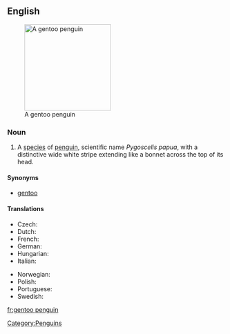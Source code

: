 ==English==
{{wikipedia}}
[[Image:Pygoscelis papua.jpg|200px|thumb|right|A gentoo penguin]]

===Noun===
{{en-noun|sg=[[gentoo]] [[penguin]]}}

# A [[species]] of [[penguin]], scientific name ''Pygoscelis papua'', with a distinctive wide white stripe extending like a bonnet across the top of its head. 

====Synonyms====
*[[gentoo]]

====Translations====
{{trans-top|Penguin}}
* Czech: {{t|cs|tučňák oslí}}
* Dutch: {{t|nl|ezelspinguïn}}
* French: {{t|fr|manchot papou|m}}
* German: {{t|fr|Eselspinguin|m}}
* Hungarian: {{t|hu|szamárpingvin}}
* Italian: {{t|it|pinguino papua|m}}
{{trans-mid}}
* Norwegian: {{t|no|bøylepingvin}}
* Polish: {{t|pl|pingwin białobrewy}}
* Portuguese: {{t|pt|pinguim-gentoo}}
* Swedish: {{t|sv|åsnepingvin}}
{{trans-bottom}}

[[Category:Penguins]]

[[fr:gentoo penguin]]